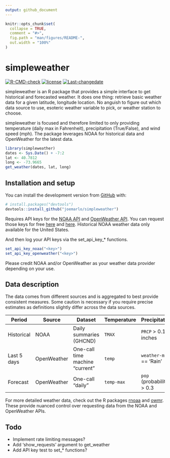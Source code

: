 ```yaml
---
output: github_document
---
```


<!-- README.md is generated from README.Rmd. Please edit that file -->

```r
knitr::opts_chunk$set(
  collapse = TRUE,
  comment = "#>",
  fig.path = "man/figures/README-",
  out.width = "100%"
)
```

# simpleweather

<!-- badges: start -->
[![R-CMD-check](https://github.com/joemarlo/simpleweather/workflows/R-CMD-check/badge.svg)](https://github.com/joemarlo/simpleweather/actions)
[![license](https://img.shields.io/badge/license-MIT + file LICENSE-lightgrey.svg)](https://choosealicense.com/)
[![Last-changedate](https://img.shields.io/badge/last%20change-`r gsub('-', '--', Sys.Date())`-yellowgreen.svg)](/commits/master)
<!-- badges: end -->

simpleweather is an R package that provides a simple interface to get historical and forecasted weather. It does one thing: retrieve basic weather data for a given latitude, longitude location. No anguish to figure out which data source to use, esoteric weather variable to pick, or weather station to choose.

simpleweather is focused and therefore limited to only providing temperature (daily max in Fahrenheit), precipitation (True/False), and wind speed (mph). The package leverages NOAA for historical data and OpenWeather for the latest data.

```r
library(simpleweather)
dates <- Sys.Date() + -7:2
lat <- 40.7812
long <- -73.9665
get_weather(dates, lat, long)
```

## Installation and setup

You can install the development version from [GitHub](https://github.com/joemarlo/simpleweather) with:

``` r
# install.packages("devtools")
devtools::install_github("joemarlo/simpleweather")
```

Requires API keys for the [NOAA API](https://www.ncdc.noaa.gov/cdo-web/webservices/v2) and [OpenWeather API](https://openweathermap.org/api/one-call-api). You can request those keys for free [here](https://www.ncdc.noaa.gov/cdo-web/token) and [here](https://openweathermap.org/price). Historical NOAA weather data only available for the United States.

And then log your API keys via the set_api_key_* functions.

``` r
set_api_key_noaa("<key>")
set_api_key_openweather("<key>")
```

Please credit NOAA and/or OpenWeather as your weather data provider depending on your use.

## Data description

The data comes from different sources and is aggregated to best provide consistent measures. Some caution is necessary if you require precise estimates as definitions slightly differ across the data sources. 

| Period      | Source      | Dataset                         | Temperature | Precipitation             | Wind         |
|-------------|-------------|---------------------------------|-------------|---------------------------|--------------|
| Historical  | NOAA        | Daily summaries (GHCND)         | `TMAX`      | `PRCP` > 0.1 inches       | `WSF2`       |
| Last 5 days | OpenWeather | One-call time machine "current" | `temp`      | `weather-main` == 'Rain'  | `wind_speed` |
| Forecast    | OpenWeather | One-call "daily"                | `temp-max`  | `pop` (probability) > 0.3 | `wind_speed` |

For more detailed weather data, check out the R packages [rnoaa](https://github.com/ropensci/rnoaa) and [owmr](https://github.com/crazycapivara/owmr). These provide nuanced control over requesting data from the NOAA and OpenWeather APIs.


## Todo

- Implement rate limiting messages?
- Add 'show_requests' argument to get_weather
- Add API key test to set_* functions?
